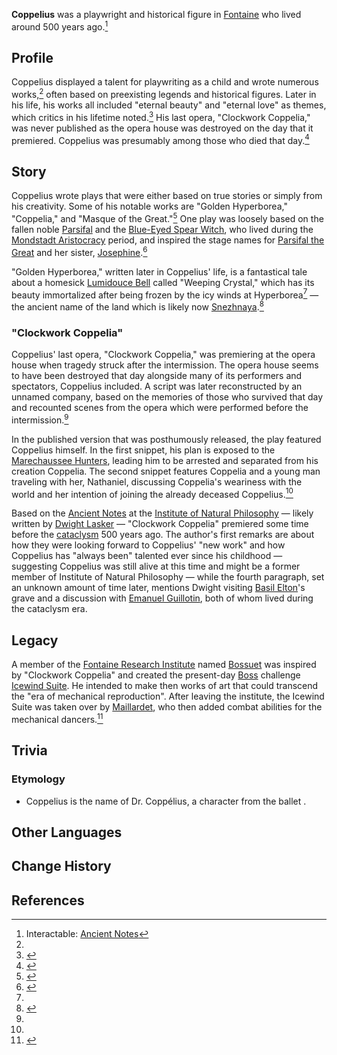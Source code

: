 {{About|the playwright|the boss fight|Icewind Suite}}
{{Character Infobox
|name             = Coppelius
|type             = Mentioned
|image            = 
|realname         = <!-- Optional, if different from in-game name -->
|deceased         = Deceased prior to the events of the game
|region           = Fontaine
|affiliation      = Institute of Natural Philosophy
|affiliationNote  = formerly
|title            = 
|ancestry         = <!-- Clan/family -->
|father           = 
|mother           = 
|spouse           = 
|sibling          = 
|child            = 
|relative         = [[Goldoni]]
|relativeNote     = Descendant
|voiceEN          = 
|voiceCN          = 
|voiceJP          = 
|voiceKR          = 
}}
'''Coppelius''' was a playwright and historical figure in [[Fontaine]] who lived around 500 years ago.<ref name="AncientNotes">Interactable: [[Institute of Natural Philosophy#Ancient Notes|Ancient Notes]]</ref>

==Profile==
Coppelius displayed a talent for playwriting as a child and wrote numerous works,<ref name="AncientNotes" /> often based on preexisting legends and historical figures. Later in his life, his works all included "eternal beauty" and "eternal love" as themes, which critics in his lifetime noted.<ref name="Lumidouce">{{Ref/Item|Lumidouce Bell}}</ref> His last opera, "Clockwork Coppelia," was never published as the opera house was destroyed on the day that it premiered. Coppelius was presumably among those who died that day.<ref name="Flowing">{{Ref/Weapon|Flowing Purity}}</ref>

==Story==
Coppelius wrote plays that were either based on true stories or simply from his creativity. Some of his notable works are "Golden Hyperborea," "Coppelia," and "Masque of the Great."<ref>{{Ref/NPC|Goldoni|s = 2}}</ref> One play was loosely based on the fallen noble [[Parsifal]] and the [[Blue-Eyed Spear Witch]], who lived during the [[Mondstadt Aristocracy]] period, and inspired the stage names for [[Parsifal the Great]] and her sister, [[Josephine]].<ref>{{Ref/Weapon|The First Great Magic}}</ref>

"Golden Hyperborea," written later in Coppelius' life, is a fantastical tale about a homesick [[Lumidouce Bell]] called "Weeping Crystal," which has its beauty immortalized after being frozen by the icy winds at Hyperborea<ref name="Lumidouce" /> &mdash; the ancient name of the land which is likely now [[Snezhnaya]].<ref>{{Ref/Weapon|Ballad of the Fjords}}</ref>

==="Clockwork Coppelia"===
Coppelius' last opera, "Clockwork Coppelia," was premiering at the opera house when tragedy struck after the intermission. The opera house seems to have been destroyed that day alongside many of its performers and spectators, Coppelius included. A script was later reconstructed by an unnamed company, based on the memories of those who survived that day and recounted scenes from the opera which were performed before the intermission.<ref name="Flowing" />

In the published version that was posthumously released, the play featured Coppelius himself. In the first snippet, his plan is exposed to the [[Marechaussee Phantom|Marechaussee Hunters]], leading him to be arrested and separated from his creation Coppelia. The second snippet features Coppelia and a young man traveling with her, Nathaniel, discussing Coppelia's weariness with the world and her intention of joining the already deceased Coppelius.<ref name="Flowing" />

Based on the [[Institute of Natural Philosophy#Ancient Notes|Ancient Notes]] at the [[Institute of Natural Philosophy]] &mdash; likely written by [[Dwight Lasker]] &mdash; "Clockwork Coppelia" premiered some time before the [[cataclysm]] 500 years ago. The author's first remarks are about how they were looking forward to Coppelius' "new work" and how Coppelius has "always been" talented ever since his childhood &mdash; suggesting Coppelius was still alive at this time and might be a former member of Institute of Natural Philosophy &mdash; while the fourth paragraph, set an unknown amount of time later, mentions Dwight visiting [[Basil Elton]]'s grave and a discussion with [[Emanuel Guillotin]], both of whom lived during the cataclysm era.

==Legacy==
A member of the [[Fontaine Research Institute]] named [[Bossuet]] was inspired by "Clockwork Coppelia" and created the present-day [[Boss]] challenge [[Icewind Suite]]. He intended to make then works of art that could transcend the "era of mechanical reproduction". After leaving the institute, the Icewind Suite was taken over by [[Maillardet]], who then added combat abilities for the mechanical dancers.<ref>{{Ref/Enemy|Icewind Suite}}</ref>

==Trivia==
===Etymology===
*Coppelius is the name of Dr. Coppélius, a character from the ballet {{w|Coppélia}}.

==Other Languages==
{{Other Languages|default_hidden=1
|en      = Coppelius
|zhs     = 科培琉司
|zhs_rm  = Kēpéiliúsī
|zht     = 科培琉司
|zht_rm  = Kēpéiliúsī
|ja      = コペリウス
|ja_rm   = Koperiusu
|ko      = 코펠리우스
|es      = Coppélius
|fr      = Coppelius
|ru      = Коппелиус
|th      = Coppelius
|vi      = Coppelius
|de      = Coppelius
|id      = Coppelius
|pt      = Coppelius
|tr      = Coppelius
|it      = Coppelius
}}

==Change History==
{{Change History|introduced=3.6}}

==References==
{{Reflist}}